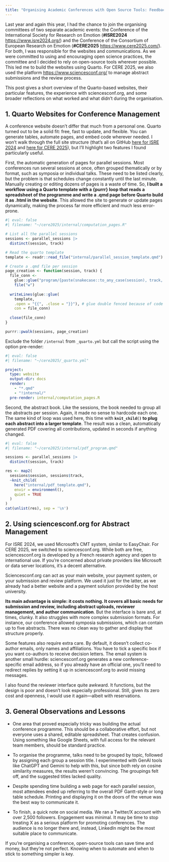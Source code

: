 ```yaml
---
title: "Organising Academic Conferences with Open Source Tools: Feedback and Reflections"
---
```


Last year and again this year, I had the chance to join the organising committees of two separate academic events: the Conference of the International Society for Research on Emotion (**#ISRE2024** <https://www.isre2024.org/>) and the Conference of the Consortium of European Research on Emotion (**#CERE2025** <https://www.cere2025.com/>). For both, I was responsible for the websites and communications. As we were committed to using and encouraging open science practices, the committee and I decided to rely on open-source tools wherever possible. This led me to build the websites using Quarto. For CERE 2025, we also used the platform <https://www.sciencesconf.org/> to manage abstract submissions and the review process.

This post gives a short overview of the Quarto-based websites, their particular features, the experience with sciencesconf.org, and some broader reflections on what worked and what didn’t during the organisation.

## 1.	Quarto Websites for Conference Management

A conference website doesn’t differ that much from a personal one. Quarto turned out to be a solid fit: free, fast to update, and flexible. You can generate tables, automate pages, and embed code wherever needed. I won’t walk through the full site structure (that’s all on GitHub [here for ISRE 2024](https://github.com/garymckeown/ISRE24) and [here for CERE 2025](https://github.com/damien-dupre/cere2025)), but I’ll highlight two features I found particularly useful.

First, the automatic generation of pages for parallel sessions. Most conferences run several sessions at once, often grouped thematically or by format, such as symposia or individual talks. These need to be listed clearly, but the problem is that schedules change constantly until the last minute. Manually creating or editing dozens of pages is a waste of time. So, **I built a workflow using a Quarto template with a {purrr} loop that reads a spreadsheet of the programme and write a .qmd page before Quarto build it as .html in the website**. This allowed the site to generate or update pages dynamically, making the process far more efficient and much less error-prone.

```r
#| eval: false
#| filename: "~/cere2025/internal/computation_pages.R"

# List all the parallel sessions
sessions <- parallel_sessions |> 
  distinct(session, track)

# Read the quarto template
template <- readr::read_file("internal/parallel_session_template.qmd")

# Create a .qmd file per session
page_creation <- function(session, track) {
  file_conn <- 
    glue::glue("program/{paste(snakecase::to_any_case(session), track, sep = '_')}.qmd") |> 
    file("w")
  
  writeLines(glue::glue(
    template,
    .open = "{{", .close = "}}"), # glue double fenced because of code chunk capsule
    con = file_conn)
  
  close(file_conn)
}

purrr::pwalk(sessions, page_creation)

```

::: {.callout-caution}
Exclude the folder `/internal` from `_quarto.yml` but call the script using the option pre-render:

```yml
#| eval: false
#| filename: "~/cere2025/_quarto.yml"

project:
  type: website
  output-dir: docs
  render:
    - "*.qmd"
    - "!internal/"
  pre-render: internal/computation_pages.R

```
:::

Second, the abstract book. Like the sessions, the book needed to group all the abstracts per session. Again, it made no sense to hardcode each one. The same kind of loop was used here, this time with **`knit_child()` to plug each abstract into a larger template**. The result was a clean, automatically generated PDF covering all contributions, updated in seconds if anything changed.

```r
#| eval: false
#| filename: "~/cere2025/internal/pdf_program.qmd"

sessions <- parallel_sessions |> 
  distinct(session, track)

res <- map2(
  sessions$session, sessions$track,
  ~knit_child(
    here("internal/pdf_template.qmd"),
    envir = environment(),
    quiet = TRUE
  )
)
cat(unlist(res), sep = '\n')
```

## 2.	Using sciencesconf.org for Abstract Management

For ISRE 2024, we used Microsoft’s CMT system, similar to EasyChair. For CERE 2025, we switched to sciencesconf.org. While both are free, sciencesconf.org is developed by a French research agency and open to international use. If you’re concerned about private providers like Microsoft or data server locations, it’s a decent alternative.

Sciencesconf.org can act as your main website, your payment system, or your submission and review platform. We used it just for the latter, as we already had a better website and a payment solution provided by the host university.

**Its main advantage is simple: it costs nothing. It covers all basic needs for submission and review, including abstract uploads, reviewer management, and author communication**. But the interface is bare and, at times, clunky. It also struggles with more complex submission formats. For instance, our conference allowed symposia submissions, which can contain up to five abstracts. There was no clean way to gather and display that structure properly.

Some features also require extra care. By default, it doesn’t collect co-author emails, only names and affiliations. You have to tick a specific box if you want co-authors to receive decision letters. The email system is another small hurdle: sciencesconf.org generates a new conference-specific email address, so if you already have an official one, you’ll need to redirect replies by setting it up in sciencesconf.org to avoid missing messages.

I also found the reviewer interface quite awkward. It functions, but the design is poor and doesn’t look especially professional. Still, given its zero cost and openness, I would use it again—albeit with reservations.

## 3.	General Observations and Lessons

- One area that proved especially tricky was building the actual conference programme. This should be a collaborative effort, but not everyone uses a shared, editable spreadsheet. That creates confusion. Using something like Google Sheets, with full access for the relevant team members, should be standard practice.

- To organise the programme, talks need to be grouped by topic, followed by assigning each group a session title. I experimented with GenAI tools like ChatGPT and Gemini to help with this, but since both rely on cosine similarity measures, the results weren’t convincing. The groupings felt off, and the suggested titles lacked quality.

- Despite spending time building a web page for each parallel session, most attendees ended up referring to the overall PDF Gantt-style or long table schedule. Printing and displaying it on the doors of the venue was the best way to communicate it.

- To finish, a quick note on social media. We ran a Twitter/X account with over 2,500 followers. Engagement was minimal. It may be time to stop treating X as a serious platform for promoting conferences. The audience is no longer there and, instead, LinkedIn might be the most suitable place to communicate.

If you’re organising a conference, open-source tools can save time and money, but they’re not perfect. Knowing when to automate and when to stick to something simpler is key.